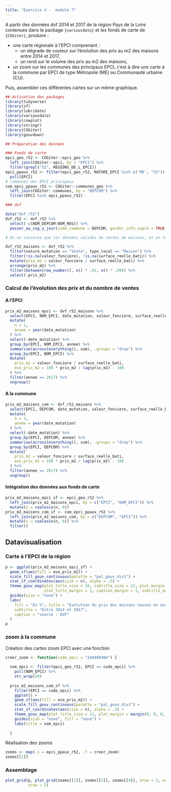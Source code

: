 ```yaml
---
title: "Exercice 4 -  module 7"
---  
```


A partir des données dvf 2014 et 2017 de la région Pays de la Loire contenues dans le package `{variousdata}` et les fonds de carte de `{COGiter}`, produire :

- une carte régionale à l'EPCI comprenant :  
  - un dégrade de couleur sur l'évolution des prix au m2 des maisons entre 2014 et 2017,  
  - un rond sur le volume des prix au m2 des maisons,  
- un zoom sur les communes des principaux EPCI, c'est à dire une carte à la commune par EPCI de type Métropole (ME) ou Communauté urbaine (CU).  

Puis, assembler ces différentes cartes sur un même graphique.


```r
## Activation des packages
library(tidyverse)
library(sf)
library(lubridate)
library(variousdata) 
library(cowplot)
library(stringr)
library(COGiter)
library(gouvdown)

## Préparation des données

### Fonds de carte
epci_geo_r52 <- COGiter::epci_geo %>%
  left_join(COGiter::epci, by = "EPCI") %>% 
  filter(grepl("52", REGIONS_DE_L_EPCI))
epci_ppaux_r52 <- filter(epci_geo_r52, NATURE_EPCI %in% c('ME', "CU")) %>% 
  pull(EPCI)
# communes des EPCI principaux 
com_epci_ppaux_r52 <- COGiter::communes_geo %>% 
  left_join(COGiter::communes, by = "DEPCOM") %>% 
  filter(EPCI %in% epci_ppaux_r52)

### dvf

data("dvf_r52")
dvf_r52 <- dvf_r52 %>% 
  select(-c(NOM_DEPCOM:NOM_REG)) %>% 
  passer_au_cog_a_jour(code_commune = DEPCOM, garder_info_supra = TRUE, aggrege = FALSE)

# On ne conserve que les données valides de ventes de maisons, et on les tronque, en filtrant les données à 98% pour lisser les moyennes

dvf_r52_maisons <- dvf_r52 %>%
  filter(nature_mutation == "Vente", type_local == "Maison") %>%
  filter(!is.na(valeur_fonciere), !is.na(surface_reelle_bati)) %>%
  mutate(prix_m2 = valeur_fonciere / surface_reelle_bati) %>%
  arrange(prix_m2) %>%
  filter(between(row_number(), n() * .01, n() * .99)) %>%
  select(-prix_m2)

```

### Calcul de l'évolution des prix et du nombre de ventes

#### A l'EPCI

```r
prix_m2_maisons_epci <- dvf_r52_maisons %>%
  select(EPCI, NOM_EPCI, date_mutation, valeur_fonciere, surface_reelle_bati) %>%
  mutate(
    n = 1,
    annee = year(date_mutation)
  ) %>%
  select(-date_mutation) %>%
  group_by(EPCI, NOM_EPCI, annee) %>%
  summarise(across(everything(), sum), .groups = "drop") %>%
  group_by(EPCI, NOM_EPCI) %>%
  mutate(
    prix_m2 = valeur_fonciere / surface_reelle_bati,
    evo_prix_m2 = 100 * prix_m2 / lag(prix_m2) - 100
  ) %>%
  filter(annee == 2017) %>%
  ungroup()
```

#### A la commune

```r
prix_m2_maisons_com <- dvf_r52_maisons %>%
  select(EPCI, DEPCOM, date_mutation, valeur_fonciere, surface_reelle_bati) %>%
  mutate(
    n = 1,
    annee = year(date_mutation)
  ) %>%
  select(-date_mutation) %>%
  group_by(EPCI, DEPCOM, annee) %>%
  summarise(across(everything(), sum), .groups = "drop") %>%
  group_by(EPCI, DEPCOM) %>%
  mutate(
    prix_m2 = valeur_fonciere / surface_reelle_bati,
    evo_prix_m2 = 100 * prix_m2 / lag(prix_m2) - 100
  ) %>%
  filter(annee == 2017) %>%
  ungroup()
```

#### Intégration des données aux fonds de carte

```r
prix_m2_maisons_epci_sf <- epci_geo_r52 %>% 
  left_join(prix_m2_maisons_epci, by = c("EPCI", "NOM_EPCI")) %>%
  mutate(n = coalesce(n, 0))
prix_m2_maisons_com_sf <- com_epci_ppaux_r52 %>% 
  left_join(prix_m2_maisons_com, by = c("DEPCOM", "EPCI")) %>%
  mutate(n = coalesce(n, 0)) %>% 
  filter()
```

## Datavisualisation

### Carte à l'EPCI de la région

```r
p <- ggplot(prix_m2_maisons_epci_sf) +
  geom_sf(aes(fill = evo_prix_m2)) +
  scale_fill_gouv_continuous(palette = "pal_gouv_div1") +
  stat_sf_coordinates(aes(size = n), alpha = .5) +
  theme_gouv_map(plot_title_size = 16, subtitle_size = 12, plot_margin = margin(0, 0, 0, 0), 
                 plot_title_margin = 1, caption_margin = 1, subtitle_margin = 0) +
  guides(size = "none") +
  labs(
    fill = "En %", title = "Evolution du prix des maisons neuves en euros par m2",
    subtitle = "Entre 2014 et 2017",
    caption = "source : DVF"
  )
p
```

### zoom à la commune

Création des cartes zoom EPCI avec une fonction

```r
creer_zoom <- function(code_epci = "244400404") {
  
  nom_epci <- filter(epci_geo_r52, EPCI == code_epci) %>% 
    pull(NOM_EPCI) %>% 
    str_wrap(20)
  
  prix_m2_maisons_com_sf %>% 
    filter(EPCI == code_epci) %>% 
    ggplot() +
    geom_sf(aes(fill = evo_prix_m2)) +
    scale_fill_gouv_continuous(palette = "pal_gouv_div1") +
    stat_sf_coordinates(aes(size = n), alpha = .5) +
    theme_gouv_map(plot_title_size = 11, plot_margin = margin(0, 0, 0, 0), plot_title_margin = 1, caption_margin = 1, subtitle_margin = 0) +
    guides(size = "none", fill = "none") +
    labs(title = nom_epci)
  
  }
```

Réalisation des zooms

```r
zooms <- map(.x = epci_ppaux_r52, .f = creer_zoom)
zooms[[1]]
```

### Assemblage

```r
plot_grid(p, plot_grid(zooms[[1]], zooms[[2]], zooms[[4]], nrow = 2, ncol = 3), 
          nrow = 2)
  
```